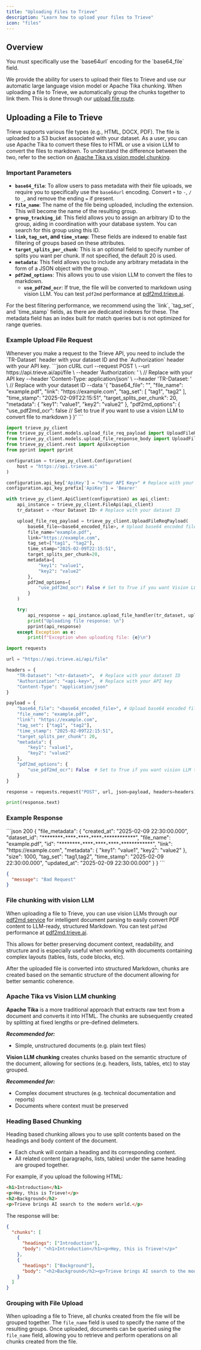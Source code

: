 ```yaml
---
title: "Uploading Files to Trieve"
description: "Learn how to upload your files to Trieve"
icon: "files"
---
```


## Overview

<Note>
  You must specifically use the `base64url` encoding for the `base64_file`
  field.
</Note>

We provide the ability for users to upload their files to Trieve and use our automatic large language vision model or Apache Tika chunking. When uploading a file to Trieve, we automatically group the chunks together to link them. This is done through our [upload file route](/api-reference/file/upload-file).

## Uploading a File to Trieve

Trieve supports various file types (e.g., HTML, DOCX, PDF). The file is uploaded to a S3 bucket associated with your dataset. As a user, you can use Apache Tika to convert these files to HTML or use a vision LLM to convert the files to markdown. To understand the difference between the two, refer to the section on [Apache Tika vs vision model chunking](#apache-tika-vs-gpt-4o-chunking).

### Important Parameters

- **`base64_file`**: To allow users to pass metadata with their file uploads, we require you to specifically use the `base64url` encoding. Convert `+` to `-`, `/` to `_`, and remove the ending `=` if present.
- **`file_name`**: The name of the file being uploaded, including the extension. This will become the name of the resulting group.
- **`group_tracking_id`**: This field allows you to assign an arbitrary ID to the group, aiding in coordination with your database system. You can search for this group using this ID.
- **`link`, `tag_set`, and `time_stamp`**: These fields are indexed to enable fast filtering of groups based on these attributes.
- **`target_splits_per_chunk`**: This is an optional field to specify number of splits you want per chunk. If not specified, the default 20 is used.
- **`metadata`**: This field allows you to include any arbitrary metadata in the form of a JSON object with the group.
- **`pdf2md_options`**: This allows you to use vision LLM to convert the files to markdown.
  - **`use_pdf2md_ocr`**: If true, the file will be converted to markdown using vision LLM. You can test `pdf2md` performance at [pdf2md.trieve.ai](https://pdf2md.trieve.ai).

<Note>
  For the best filtering performance, we recommend using the `link`, `tag_set`,
  and `time_stamp` fields, as there are dedicated indexes for these. The
  metadata field has an index built for match queries but is not optimized for
  range queries.
</Note>

### Example Upload File Request

<Note>
  Whenever you make a request to the Trieve API, you need to include the
  `TR-Dataset` header with your dataset ID and the `Authorization` header with
  your API key.
</Note>

<CodeGroup>
```json cURL
curl --request POST \
  --url https://api.trieve.ai/api/file \
  --header 'Authorization: <api-key>' \ // Replace with your API key
  --header 'Content-Type: application/json' \
  --header 'TR-Dataset: <tr-dataset>' \ // Replace with your dataset ID
  --data '{
  "base64_file": "<base64_encoded_file>",
  "file_name": "example.pdf",
  "link": "https://example.com",
  "tag_set": [
    "tag1",
    "tag2"
  ],
  "time_stamp": "2025-02-09T22:15:51",
  "target_splits_per_chunk": 20,
  "metadata": {
    "key1": "value1",
    "key2": "value2"
  },
  "pdf2md_options": { 
    "use_pdf2md_ocr": false // Set to true if you want to use a vision LLM to convert file to markdown
  } 
}'
```

```python Python SDK
import trieve_py_client
from trieve_py_client.models.upload_file_req_payload import UploadFileReqPayload
from trieve_py_client.models.upload_file_response_body import UploadFileResponseBody
from trieve_py_client.rest import ApiException
from pprint import pprint

configuration = trieve_py_client.Configuration(
    host = "https://api.trieve.ai"
)

configuration.api_key['ApiKey'] = "<Your API Key>" # Replace with your API key
configuration.api_key_prefix['ApiKey'] = 'Bearer'

with trieve_py_client.ApiClient(configuration) as api_client:
    api_instance = trieve_py_client.FileApi(api_client)
    tr_dataset = <Your Dataset ID> # Replace with your dataset ID

    upload_file_req_payload = trieve_py_client.UploadFileReqPayload(
        base64_file=<base64_encoded_file>, # Upload base64 encoded file
        file_name="example.pdf",
        link="https://example.com",
        tag_set=["tag1", "tag2"],
        time_stamp="2025-02-09T22:15:51",
        target_splits_per_chunk=20,
        metadata={
            "key1": "value1",
            "key2": "value2"
        },
        pdf2md_options={
            "use_pdf2md_ocr": False # Set to True if you want Vision LLM to convert the file to Markdown
        }
    )

    try:
        api_response = api_instance.upload_file_handler(tr_dataset, upload_file_req_payload)
        print("Uploading file response: \n")
        pprint(api_response)
    except Exception as e:
        print(f"Exception when uploading file: {e}\n")
```

```python Python Requests
import requests

url = "https://api.trieve.ai/api/file"

headers = {
    "TR-Dataset": "<tr-dataset>",  # Replace with your dataset ID
    "Authorization": "<api-key>",  # Replace with your API key
    "Content-Type": "application/json"
}

payload = {
    "base64_file": "<base64_encoded_file>", # Upload base64 encoded file
    "file_name": "example.pdf",
    "link": "https://example.com",
    "tag_set": ["tag1", "tag2"],
    "time_stamp": "2025-02-09T22:15:51",
    "target_splits_per_chunk": 20,
    "metadata": {
        "key1": "value1",
        "key2": "value2"
    },
    "pdf2md_options": {
        "use_pdf2md_ocr": False  # Set to True if you want vision LLM to convert the file to Markdown
    }
}

response = requests.request("POST", url, json=payload, headers=headers)

print(response.text)
```

</CodeGroup>

### Example Response

<CodeGroup>
```json 200
{
  "file_metadata": {
    "created_at": "2025-02-09 22:30:00.000",
    "dataset_id": "********-****-****-****-************",
    "file_name": "example.pdf",
    "id": "********-****-****-****-************",
    "link": "https://example.com",
    "metadata": {
      "key1": "value1",
      "key2": "value2"
    },
    "size": 1000,
    "tag_set": "tag1,tag2",
    "time_stamp": "2025-02-09 22:30:00.000",
    "updated_at": "2025-02-09 22:30:00.000"
  }
}
```

```json 400
{
  "message": "Bad Request"
}
```

</CodeGroup>

### File chunking with vision LLM

When uploading a file to Trieve, you can use vision LLMs through our [pdf2md service](https://pdf2md.trieve.ai) for intelligent document parsing to easily convert PDF content to LLM-ready, structured Markdown. You can test `pdf2md` performance at [pdf2md.trieve.ai](https://pdf2md.trieve.ai).

This allows for better preserving document context, readability, and structure and is especially useful when working with documents containing complex layouts (tables, lists, code blocks, etc).

After the uploaded file is converted into structured Markdown, chunks are created based on the semantic structure of the document allowing for better semantic coherence.

### Apache Tika vs Vision LLM chunking

**Apache Tika** is a more traditional approach that extracts raw text from a document and converts it into HTML.
The chunks are subsequently created by splitting at fixed lengths or pre-defined delimeters.

**_Recommended for:_**

- Simple, unstructured documents (e.g. plain text files)

**Vision LLM chunking** creates chunks based on the semantic structure of the document, allowing for sections (e.g. headers, lists, tables, etc) to stay grouped.

**_Recommended for:_**

- Complex document structures (e.g. technical documentation and reports)
- Documents where context must be preserved

### Heading Based Chunking

Heading based chunking allows you to use split contents based on the headings and body content of the document.

- Each chunk will contain a heading and its corresponding content.
- All related content (paragraphs, lists, tables) under the same heading are grouped together.

For example, if you upload the following HTML:

```html
<h1>Introduction</h1>
<p>Hey, this is Trieve!</p>
<h2>Background</h2>
<p>Trieve brings AI search to the modern world.</p>
```

The response will be:

```json
{
  "chunks": [
    {
      "headings": ["Introduction"],
      "body": "<h1>Introduction</h1><p>Hey, this is Trieve!</p>"
    },
    {
      "headings": ["Background"],
      "body": "<h2>Background</h2><p>Trieve brings AI search to the modern world.</p>"
    }
  ]
}
```

### Grouping with File Upload

When uploading a file to Trieve, all chunks created from the file will be grouped together.
The `file_name` field is used to specify the name of the resulting groups. Once uploaded, documents can be queried using the `file_name` field, allowing you to retrieve and perform operations on all chunks created from the file.
